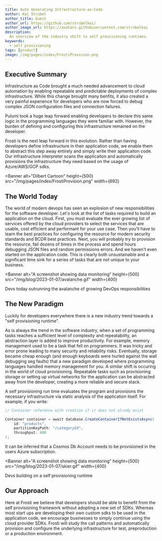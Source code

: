 ```yaml
---
title: Auto Generating Infrastructure-as-Code
author: Kai Strubel
author_title: Guest
author_url: https://github.com/strubelkai/
author_image_url: https://avatars.githubusercontent.com/strubelkai
description:
  An overview of the industry shift to self provisioning runtimes.
keywords:
  - self provisioning
tags: [product]
image: /img/pages/index/FrostiProvision.png
---
```



## Executive Summary

Infrastructure as Code brought a much needed advancement to cloud automation by enabling 
repeatable and predictable deployments of complex infrastructure. While this change brought many 
benfits, it also created a very painful experience for developers who are now forced to debug complex 
JSON configuration files and connection failures. 

Pulumi took a huge leap forward enabling developers to declare this same logic
in the programming languages they were familiar with. However, the burden of defining and configuring
this infrastructure remained on the developer.

Frosti is the next leap forward in this evolution. Rather than having
developers define infrastructure in their application code, we enable them to abstract this step away entirely and
simply write their applicaiton code. Our infrastructure interpreter scans the applicaiton and automatically provisions 
the infrastructure they need based on the usage of Azure/AWS/GCP sdks.

<!--truncate-->
<Banner
  alt="Dilbert Cartoon"
  height={500}
  src="/img/pages/index/FrostiProvision.png"
  width={692}
>

</Banner>

## The World Today

The world of modern devops has seen an explosion of new responsibilities for the software developer.
Let's look at the list of tasks required to build an application on the cloud.
First, you must evaluate the ever growing list of services offered by the cloud providers 
to select the services that are usable, cost efficient and performant for your use case. 
Then you'll have to learn the best practices for configuring the resource for modern security standards and BCDR best practices.
Next, you will probably try to provision the resource, fail dozens of times in the process and spend hours debugging JSON
files and random permissions errors. And we haven't even started on the application code. This is clearly 
both unsustainable and a significant time sink for a series of tasks that are not unique to your business.

<Banner
  alt="A screenshot showing data monitoring"
  height={500}
  src="/img/blog/2023-01-07/avalanche.gif"
  width={400}
>
  Devs today outrunning the avalanche of growing DevOps responsibilities
</Banner>


## The New Paradigm

Luckily for developers everywhere there is a new industry trend towards a "self provisioning
runtime". 

As is always the trend in the software industry, when a set of programming tasks reaches a sufficient level of
complexity and repeatability, an abstraction layer is added to improve productivity.
For example, memory management used to be a task that fell on programmers. It was tricky and error prone leading 
to many security and reliability risks. Eventually, storage became cheap enough (and enough keyboards were hurled against the wall
debugging seg faults) that a new paradigm developed where programming languages handled memory management for you. 
A similar shift is occuring in the world of cloud provisioning. 
Repeatable tasks such as provisioning storage or setting up virtual networks for the application can 
be abstracted away from the developer, creating a more reliable and secure stack.

A self provisioning run time evaluates the program and provisions the necessary infrastructure via static 
analysis of the application itself. For example, if you write:

```csharp title="C#"
// Container reference with creation if it does not alredy exist

Container container = await database.CreateContainerIfNotExistsAsync(
    id: "products",
    partitionKeyPath: "/categoryId",
    throughput: 400
);
```

It can be inferred that a Cosmos Db Account needs to be provisioned in the users Azure subscription. 

<Banner
  alt="A screenshot showing data monitoring"
  height={500}
  src="/img/blog/2023-01-07/skier.gif"
  width={400}
>
  Devs building on a self provisioning runtime 
</Banner>

## Our Approach

Here at Frosti we believe that developers should be able to benefit from the self provisioning 
framework without adopting a new set of SDKs. Whereas most start ups are developing their own custom 
sdks to be used in the application code, we encourage businesses to simply continue using the cloud
provider SDKs. Frosti will study the call patterns and automatically 
provision and configure the underlying infrastructure for test, preproduction or a production environment.
